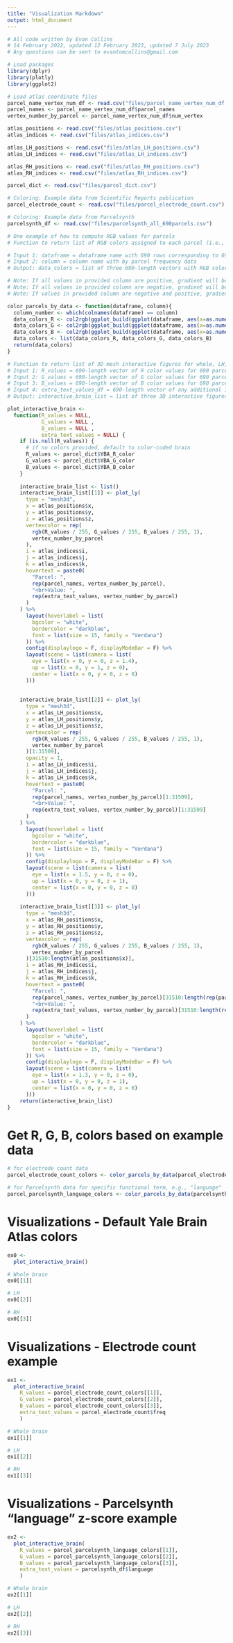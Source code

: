 ```yaml
---
title: "Visualization Markdown"
output: html_document
---
```


```r
# All code written by Evan Collins
# 14 February 2022, updated 12 February 2023, updated 7 July 2023
# Any questions can be sent to evantomcollins@gmail.com
```


```r
# Load packages
library(dplyr)
library(plotly)
library(ggplot2)
```

```r
# Load atlas coordinate files
parcel_name_vertex_num_df <- read.csv("files/parcel_name_vertex_num_df.csv")
parcel_names <- parcel_name_vertex_num_df$parcel_names
vertex_number_by_parcel <- parcel_name_vertex_num_df$num_vertex

atlas_positions <- read.csv("files/atlas_positions.csv")
atlas_indices <- read.csv("files/atlas_indices.csv")

atlas_LH_positions <- read.csv("files/atlas_LH_positions.csv")
atlas_LH_indices <- read.csv("files/atlas_LH_indices.csv")

atlas_RH_positions <- read.csv("files/atlas_RH_positions.csv")
atlas_RH_indices <- read.csv("files/atlas_RH_indices.csv")

parcel_dict <- read.csv("files/parcel_dict.csv")

# Coloring: Example data from Scientific Reports publication
parcel_electrode_count <- read.csv("files/parcel_electrode_count.csv")

# Coloring: Example data from Parcelsynth
parcelsynth_df <- read.csv("files/parcelsynth_all_690parcels.csv")
```

```r
# One example of how to compute RGB values for parcels
# Function to return list of RGB colors assigned to each parcel (i.e., their component vertices) with color intensity reflecting magnitude of input data column

# Input 1: dataframe = dataframe name with 690 rows corresponding to 690 parcels (first 345 should be left parcels; last 345 should be right parcels)
# Input 2: column = column name with by parcel frequency data
# Output: data_colors = list of three 690-length vectors with RGB colors for 690 parcels

# Note: If all values in provided column are positive, gradient will be white to red.
# Note: If all values in provided column are negative, gradient will be blue to white.
# Note: If values in provided column are negative and positive, gradient will be blue to white to red.

color_parcels_by_data <- function(dataframe, column){
  column_number <- which(colnames(dataframe) == column)
  data_colors_R <- col2rgb(ggplot_build(ggplot(dataframe, aes(x=as.numeric(dataframe[,column_number]), y=as.numeric(dataframe[,column_number]), color=as.numeric(dataframe[,column_number]))) + geom_point() + scale_color_gradientn(limits = c(-pmax(abs(min(as.numeric(dataframe[,column_number]))), abs(max(as.numeric(dataframe[,column_number])))), pmax(abs(min(as.numeric(dataframe[,column_number]))), abs(max(as.numeric(dataframe[,column_number]))))), colors = c("blue", "white", "red")))$data[[1]][[1]])[1,]
  data_colors_G <- col2rgb(ggplot_build(ggplot(dataframe, aes(x=as.numeric(dataframe[,column_number]), y=as.numeric(dataframe[,column_number]), color=as.numeric(dataframe[,column_number]))) + geom_point() + scale_color_gradientn(limits = c(-pmax(abs(min(as.numeric(dataframe[,column_number]))), abs(max(as.numeric(dataframe[,column_number])))), pmax(abs(min(as.numeric(dataframe[,column_number]))), abs(max(as.numeric(dataframe[,column_number]))))), colors = c("blue", "white", "red")))$data[[1]][[1]])[2,]
  data_colors_B <- col2rgb(ggplot_build(ggplot(dataframe, aes(x=as.numeric(dataframe[,column_number]), y=as.numeric(dataframe[,column_number]), color=as.numeric(dataframe[,column_number]))) + geom_point() + scale_color_gradientn(limits = c(-pmax(abs(min(as.numeric(dataframe[,column_number]))), abs(max(as.numeric(dataframe[,column_number])))), pmax(abs(min(as.numeric(dataframe[,column_number]))), abs(max(as.numeric(dataframe[,column_number]))))), colors = c("blue", "white", "red")))$data[[1]][[1]])[3,]
  data_colors <- list(data_colors_R, data_colors_G, data_colors_B)
  return(data_colors)
}
```

```r
# Function to return list of 3D mesh interactive figures for whole, LH, RH, deep LH, and deep RH parcellated brains in Yale Brain Atlas space.
# Input 1: R_values = 690-length vector of R color values for 690 parcels (on RGB scale)
# Input 2: G_values = 690-length vector of G color values for 690 parcels (on RGB scale)
# Input 3: B_values = 690-length vector of B color values for 690 parcels (on RGB scale)
# Input 4: extra_text_values_df = 690-length vector of any additional information to be displayed in hovertext for 690 parcels
# Output: interactive_brain_list = list of three 3D interactive figures for whole, LH, and RH parcellated brains

plot_interactive_brain <-
  function(R_values = NULL,
           G_values = NULL ,
           B_values = NULL ,
           extra_text_values = NULL) {
    if (is.null(R_values)) {
      # if no colors provided, default to color-coded brain
      R_values <- parcel_dict$YBA_R_color
      G_values <- parcel_dict$YBA_G_color
      B_values <- parcel_dict$YBA_B_color
    }
    
    interactive_brain_list <- list()
    interactive_brain_list[[1]] <- plot_ly(
      type = "mesh3d",
      x = atlas_positions$x,
      y = atlas_positions$y,
      z = atlas_positions$z,
      vertexcolor = rep(
        rgb(R_values / 255, G_values / 255, B_values / 255, 1),
        vertex_number_by_parcel
      ),
      i = atlas_indices$i,
      j = atlas_indices$j,
      k = atlas_indices$k,
      hovertext = paste0(
        "Parcel: ",
        rep(parcel_names, vertex_number_by_parcel),
        "<br>Value: ",
        rep(extra_text_values, vertex_number_by_parcel)
      )
    ) %>%
      layout(hoverlabel = list(
        bgcolor = "white",
        bordercolor = "darkblue",
        font = list(size = 15, family = "Verdana")
      )) %>%
      config(displaylogo = F, displayModeBar = F) %>%
      layout(scene = list(camera = list(
        eye = list(x = 0, y = 0, z = 1.4),
        up = list(x = 0, y = 1, z = 0),
        center = list(x = 0, y = 0, z = 0)
      )))
    
    
    interactive_brain_list[[2]] <- plot_ly(
      type = "mesh3d",
      x = atlas_LH_positions$x,
      y = atlas_LH_positions$y,
      z = atlas_LH_positions$z,
      vertexcolor = rep(
        rgb(R_values / 255, G_values / 255, B_values / 255, 1),
        vertex_number_by_parcel
      )[1:31509],
      opacity = 1,
      i = atlas_LH_indices$i,
      j = atlas_LH_indices$j,
      k = atlas_LH_indices$k,
      hovertext = paste0(
        "Parcel: ",
        rep(parcel_names, vertex_number_by_parcel)[1:31509],
        "<br>Value: ",
        rep(extra_text_values, vertex_number_by_parcel)[1:31509]
      )
    ) %>%
      layout(hoverlabel = list(
        bgcolor = "white",
        bordercolor = "darkblue",
        font = list(size = 15, family = "Verdana")
      )) %>%
      config(displaylogo = F, displayModeBar = F) %>%
      layout(scene = list(camera = list(
        eye = list(x = 1.5, y = 0, z = 0),
        up = list(x = 0, y = 0, z = 1),
        center = list(x = 0, y = 0, z = 0)
      )))
    
    interactive_brain_list[[3]] <- plot_ly(
      type = "mesh3d",
      x = atlas_RH_positions$x,
      y = atlas_RH_positions$y,
      z = atlas_RH_positions$z,
      vertexcolor = rep(
        rgb(R_values / 255, G_values / 255, B_values / 255, 1),
        vertex_number_by_parcel
      )[31510:length(atlas_positions$x)],
      i = atlas_RH_indices$i,
      j = atlas_RH_indices$j,
      k = atlas_RH_indices$k,
      hovertext = paste0(
        "Parcel: ",
        rep(parcel_names, vertex_number_by_parcel)[31510:length(rep(parcel_names, vertex_number_by_parcel))],
        "<br>Value: ",
        rep(extra_text_values, vertex_number_by_parcel)[31510:length(rep(parcel_names, vertex_number_by_parcel))]
      )
    ) %>%
      layout(hoverlabel = list(
        bgcolor = "white",
        bordercolor = "darkblue",
        font = list(size = 15, family = "Verdana")
      )) %>%
      config(displaylogo = F, displayModeBar = F) %>%
      layout(scene = list(camera = list(
        eye = list(x = 1.3, y = 0, z = 0),
        up = list(x = 0, y = 0, z = 1),
        center = list(x = 0, y = 0, z = 0)
      )))
    return(interactive_brain_list)
}
```


# Get R, G, B, colors based on example data

```r
# for electrode count data
parcel_electrode_count_colors <- color_parcels_by_data(parcel_electrode_count, "freq")
```

```r
# for Parcelsynth data for specific functional term, e.g., "language"
parcel_parcelsynth_language_colors <- color_parcels_by_data(parcelsynth_df, "language")
```


# Visualizations - Default Yale Brain Atlas colors

```r
ex0 <- 
  plot_interactive_brain()
```

```r
# Whole brain
ex0[[1]]
```

```r
# LH
ex0[[2]]
```

```r
# RH
ex0[[3]]
```


# Visualizations - Electrode count example

```r
ex1 <-
  plot_interactive_brain(
    R_values = parcel_electrode_count_colors[[1]], 
    G_values = parcel_electrode_count_colors[[2]], 
    B_values = parcel_electrode_count_colors[[3]], 
    extra_text_values = parcel_electrode_count$freq
    )
```

```r
# Whole brain
ex1[[1]]
```

```r
# LH
ex1[[2]]
```

```r
# RH
ex1[[3]]
```

# Visualizations - Parcelsynth "language" z-score example

```r
ex2 <-
  plot_interactive_brain(
    R_values = parcel_parcelsynth_language_colors[[1]], 
    G_values = parcel_parcelsynth_language_colors[[2]], 
    B_values = parcel_parcelsynth_language_colors[[3]], 
    extra_text_values = parcelsynth_df$language
    )
```

```r
# Whole brain
ex2[[1]]
```

```r
# LH
ex2[[2]]
```

```r
# RH
ex2[[3]]
```